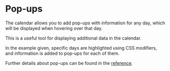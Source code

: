 # Pop-ups

The calendar allows you to add pop-ups with information for any day, which will be displayed when hovering over that day.

This is a useful tool for displaying additional data in the calendar.

In the example given, specific days are highlighted using CSS modifiers, and information is added to pop-ups for each of them.

Further details about pop-ups can be found in the <a href="/docs/reference/additionally/pop-ups">reference</a>.

<Sandbox example="customization-and-modification-dom-popups" />
